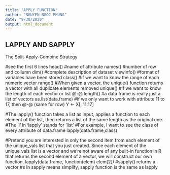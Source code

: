 ---
title: "APPLY FUNCTION"
author: "NGUYEN NGOC PHUNG"
date: "9/30/2020"
output: html_document
---
## LAPPLY AND SAPPLY
The Split-Apply-Combine Strategy

#see the first 6 lines
head()
#name of attribute
names()
#number of row and collumn
dim()
#complete description of dataset
viewinfo()
#format of variables have been stored
class()
#if we want to know the range of each numeric vector
range()
#When given a vector, the unique() function returns a vector with all duplicate elements removed
unique()
#if we want to know the length of each vector or list @-@
length()
#a data frame is really just a list of vectors
as.list(data.frame)
#if we only want to work with attribute 11 to 17, then @-@ (same for row)
Y <- X[, 11:17] 

#The lapply() function takes a list as input, applies a function to each element of the list, then returns a list of the same length as the original one.
#The 'l' in 'lapply' stands for 'list'
#For example, I want to see the class of every attribute of data.frame
lapply(data.frame,class)

#Pretend you are interested in only the second item from each element of the unique_vals list that you just created. Since each element of the unique_vals list is a vector and we're not aware of any built-in function in R that returns the second element of a vector, we will construct our own function.
lapply(data.frame, function(elem) elem[2])
#sapply() returns a vector
#s in sapply means simplify, sapply function is the same as lapply




